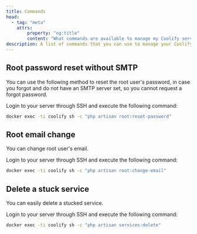 ```yaml
---
title: Commands
head:
  - tag: "meta"
    attrs:
        property: "og:title"
        content: "What commands are available to manage my Coolify server"
description: A list of commands that you can use to manage your Coolify server.
---
```



## Root password reset without SMTP
You can use the following method to reset the root user's password, in case you forgot and do not have an SMTP server set, so you cannot request a forgot password.

Login to your server through SSH and execute the following command:

```bash
docker exec -ti coolify sh -c "php artisan root:reset-password"
```

## Root email change
You can change root user's email.

Login to your server through SSH and execute the following command:

```bash
docker exec -ti coolify sh -c "php artisan root:change-email"
```

## Delete a stuck service
 You can easily delete a stucked service.
 
  Login to your server through SSH and execute the following command:

```bash
docker exec -ti coolify sh -c "php artisan services:delete"
```

